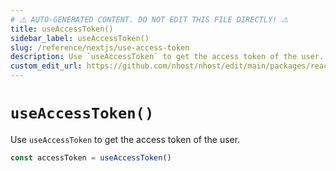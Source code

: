 ```yaml
---
# ⚠️ AUTO-GENERATED CONTENT. DO NOT EDIT THIS FILE DIRECTLY! ⚠️
title: useAccessToken()
sidebar_label: useAccessToken()
slug: /reference/nextjs/use-access-token
description: Use `useAccessToken` to get the access token of the user.
custom_edit_url: https://github.com/nhost/nhost/edit/main/packages/react/src/hooks/common.ts#L119
---
```


# `useAccessToken()`

Use `useAccessToken` to get the access token of the user.

```ts
const accessToken = useAccessToken()
```
